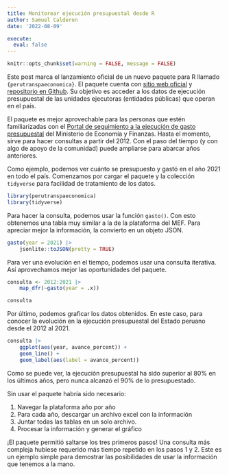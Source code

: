 ```yaml
---
title: Monitorear ejecución presupuestal desde R
author: Samuel Calderon
date: '2022-08-09'

execute: 
  eval: false
---
```


```r
knitr::opts_chunk$set(warning = FALSE, message = FALSE)
```


Este post marca el lanzamiento oficial de un nuevo paquete para R llamado `{perutranspaeconomica}`. El paquete cuenta con [sitio web oficial](https://perutranspaeconomica.samuelenrique.com/) y [repositorio en Github](https://github.com/calderonsamuel/perutranspaeconomica). Su objetivo es acceder a los datos de ejecución presupuestal de las unidades ejecutoras (entidades públicas) que operan en el país. 

El paquete es mejor aprovechable para las personas que estén familiarizadas con el [Portal de seguimiento a la ejecución de gasto presupuestal](https://apps5.mineco.gob.pe/transparencia/Navegador/default.aspx) del Ministerio de Economía y Finanzas. Hasta el momento, sirve para hacer consultas a partir del 2012. Con el paso del tiempo (y con algo de apoyo de la comunidad) puede ampliarse para abarcar años anteriores.

Como ejemplo, podemos ver cuánto se presupuesto y gastó en el año 2021 en todo el país. Comenzamos por cargar el paquete y la colección `tidyverse` para facilidad de tratamiento de los datos.

```r
library(perutranspaeconomica)
library(tidyverse)
```

Para hacer la consulta, podemos usar la función `gasto()`. Con esto obtenemos una tabla muy similar a la de la plataforma del MEF. Para apreciar mejor la información, la convierto en un objeto JSON.

```r
gasto(year = 2021) |> 
    jsonlite::toJSON(pretty = TRUE)
```

Para ver una evolución en el tiempo, podemos usar una consulta iterativa. Así aprovechamos mejor las oportunidades del paquete.

```r
consulta <- 2012:2021 |> 
    map_dfr(~gasto(year = .x))

consulta
```

Por último, podemos graficar los datos obtenidos. En este caso, para conocer la evolución en la ejecución presupuestal del Estado peruano desde el 2012 al 2021.

```r
consulta |> 
    ggplot(aes(year, avance_percent)) +
    geom_line() +
    geom_label(aes(label = avance_percent))
```

Como se puede ver, la ejecución presupuestal ha sido superior al 80% en los últimos años, pero nunca alcanzó el 90% de lo presupuestado.

Sin usar el paquete habría sido necesario:

1. Navegar la plataforma año por año 
2. Para cada año, descargar un archivo excel con la información
3. Juntar todas las tablas en un solo archivo.
4. Procesar la información y generar el gráfico

¡El paquete permitió saltarse los tres primeros pasos! Una consulta más compleja hubiese requerido más tiempo repetido en los pasos 1 y 2. Este es un ejemplo simple para demostrar las posibilidades de usar la información que tenemos a la mano. 


